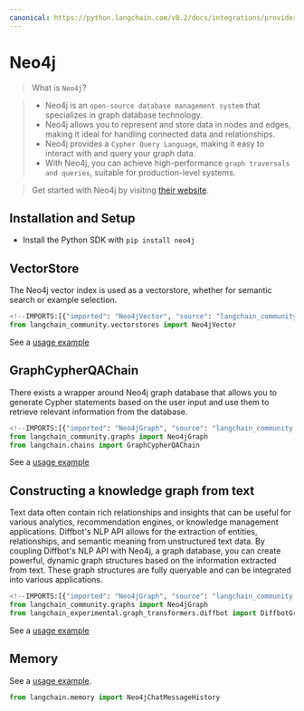 ```yaml
---
canonical: https://python.langchain.com/v0.2/docs/integrations/providers/neo4j/
---
```


# Neo4j

>What is `Neo4j`?

>- Neo4j is an `open-source database management system` that specializes in graph database technology.
>- Neo4j allows you to represent and store data in nodes and edges, making it ideal for handling connected data and relationships.
>- Neo4j provides a `Cypher Query Language`, making it easy to interact with and query your graph data.
>- With Neo4j, you can achieve high-performance `graph traversals and queries`, suitable for production-level systems.

>Get started with Neo4j by visiting [their website](https://neo4j.com/).

## Installation and Setup

- Install the Python SDK with `pip install neo4j`


## VectorStore

The Neo4j vector index is used as a vectorstore,
whether for semantic search or example selection.

```python
<!--IMPORTS:[{"imported": "Neo4jVector", "source": "langchain_community.vectorstores", "docs": "https://api.python.langchain.com/en/latest/vectorstores/langchain_community.vectorstores.neo4j_vector.Neo4jVector.html", "title": "Neo4j"}]-->
from langchain_community.vectorstores import Neo4jVector
```

See a [usage example](/docs/integrations/vectorstores/neo4jvector)

## GraphCypherQAChain

There exists a wrapper around Neo4j graph database that allows you to generate Cypher statements based on the user input
and use them to retrieve relevant information from the database.

```python
<!--IMPORTS:[{"imported": "Neo4jGraph", "source": "langchain_community.graphs", "docs": "https://api.python.langchain.com/en/latest/graphs/langchain_community.graphs.neo4j_graph.Neo4jGraph.html", "title": "Neo4j"}, {"imported": "GraphCypherQAChain", "source": "langchain.chains", "docs": "https://api.python.langchain.com/en/latest/chains/langchain_community.chains.graph_qa.cypher.GraphCypherQAChain.html", "title": "Neo4j"}]-->
from langchain_community.graphs import Neo4jGraph
from langchain.chains import GraphCypherQAChain
```

See a [usage example](/docs/integrations/graphs/neo4j_cypher)

## Constructing a knowledge graph from text

Text data often contain rich relationships and insights that can be useful for various analytics, recommendation engines, or knowledge management applications.
Diffbot's NLP API allows for the extraction of entities, relationships, and semantic meaning from unstructured text data.
By coupling Diffbot's NLP API with Neo4j, a graph database, you can create powerful, dynamic graph structures based on the information extracted from text.
These graph structures are fully queryable and can be integrated into various applications.

```python
<!--IMPORTS:[{"imported": "Neo4jGraph", "source": "langchain_community.graphs", "docs": "https://api.python.langchain.com/en/latest/graphs/langchain_community.graphs.neo4j_graph.Neo4jGraph.html", "title": "Neo4j"}, {"imported": "DiffbotGraphTransformer", "source": "langchain_experimental.graph_transformers.diffbot", "docs": "https://api.python.langchain.com/en/latest/graph_transformers/langchain_experimental.graph_transformers.diffbot.DiffbotGraphTransformer.html", "title": "Neo4j"}]-->
from langchain_community.graphs import Neo4jGraph
from langchain_experimental.graph_transformers.diffbot import DiffbotGraphTransformer
```

See a [usage example](/docs/integrations/graphs/diffbot)

## Memory

See a [usage example](/docs/integrations/memory/neo4j_chat_message_history).

```python
from langchain.memory import Neo4jChatMessageHistory
```